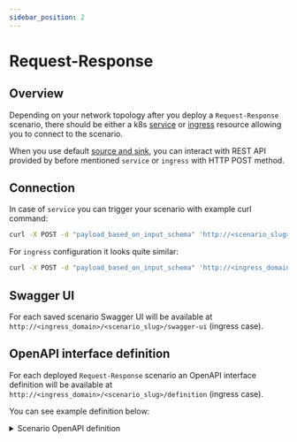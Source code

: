 ```yaml
---
sidebar_position: 2
---
```


# Request-Response

## Overview

Depending on your network topology after you deploy a `Request-Response` scenario, there should be either a k8s [service](https://kubernetes.io/docs/concepts/services-networking/service/) or [ingress](https://kubernetes.io/docs/concepts/services-networking/ingress/) resource allowing you to connect to the scenario.

When you use default [source and sink](../scenarios_authoring/RRDataSourcesAndSinks.md), you can interact with REST API provided by before mentioned `service` or `ingress` with HTTP POST method.

## Connection

In case of `service` you can trigger your scenario with example curl command:

```bash
curl -X POST -d "payload_based_on_input_schema" 'http://<scenario_slug>'
```

For `ingress` configuration it looks quite similar:

```bash
curl -X POST -d "payload_based_on_input_schema" 'http://<ingress_domain>/<scenario_slug>'
```

## Swagger UI

For each saved scenario Swagger UI will be available at `http://<ingress_domain>/<scenario_slug>/swagger-ui` (ingress case).

## OpenAPI interface definition

For each deployed `Request-Response` scenario an OpenAPI interface definition will be available at `http://<ingress_domain>/<scenario_slug>/definition` (ingress case).

You can see example definition below:

<details>
  <summary>Scenario OpenAPI definition</summary>

```json
{
  "openapi" : "3.1.0",
  "info" : {
    "title" : "dsw-rr",
    "version" : "1"
  },
  "paths" : {
    "/" : {
      "post" : {
        "description" : "**scenario name**: dsw-rr",
        "tags" : [
          "Nussknacker"
        ],
        "requestBody" : {
          "required" : true,
          "content" : {
            "application/json" : {
              "schema" : {
                "type" : "object",
                "nullable" : false,
                "properties" : {
                  "input" : {
                    "type" : "object",
                    "nullable" : false,
                    "required" : [
                      "first",
                      "last"
                    ],
                    "properties" : {
                      "last" : {
                        "type" : "string",
                        "nullable" : false
                      },
                      "first" : {
                        "type" : "string",
                        "nullable" : false
                      }
                    }
                  }
                }
              }
            }
          }
        },
        "produces" : [
          "application/json"
        ],
        "consumes" : [
          "application/json"
        ],
        "summary" : "dsw-rr",
        "responses" : {
          "200" : {
            "content" : {
              "application/json" : {
                "schema" : {
                  "type" : "object",
                  "properties" : {
                    "input" : {
                      "type" : "object",
                      "properties" : {
                        "first" : {
                          "type" : "string"
                        },
                        "last" : {
                          "type" : "string"
                        }
                      },
                      "required" : [
                        "first",
                        "last"
                      ]
                    }
                  }
                }
              }
            }
          }
        }
      }
    }
  }
}
```
</details>
